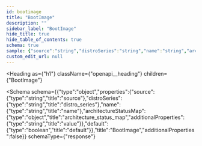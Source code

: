 ```yaml
---
id: bootimage
title: "BootImage"
description: ""
sidebar_label: "BootImage"
hide_title: true
hide_table_of_contents: true
schema: true
sample: {"source":"string","distroSeries":"string","name":"string","architectureStatusMap":{},"default":true}
custom_edit_url: null
---
```



<Heading
  as={"h1"}
  className={"openapi__heading"}
  children={"BootImage"}
>
</Heading>





<Schema
  schema={{"type":"object","properties":{"source":{"type":"string","title":"source"},"distroSeries":{"type":"string","title":"distro_series"},"name":{"type":"string","title":"name"},"architectureStatusMap":{"type":"object","title":"architecture_status_map","additionalProperties":{"type":"string","title":"value"}},"default":{"type":"boolean","title":"default"}},"title":"BootImage","additionalProperties":false}}
  schemaType={"response"}
>
  
</Schema>
            